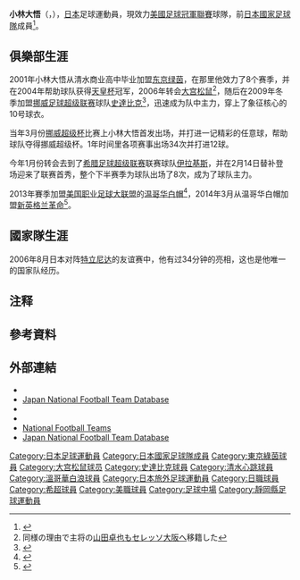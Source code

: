 {{Infobox football biography
|name=小林大悟
|image=Daigo Kobayashi 04.JPG
|fullname=小林大悟
|birth_date={{Birth date and age|1983|2|19}}
|cityofbirth=[[静岡縣|静岡縣]][[富士市|富士市]]
|countryofbirth={{JPN}}
|height=
|position=[[中場|中場]]
|currentclub= {{link-en|伯明翰軍團足球俱樂部|Birmingham Legion FC|伯明翰軍團}}
| clubnumber = 16
| years1 = 2001–2005
| clubs1 = [[東京綠茵|東京綠茵]] 
| caps1 = 104
| goals1 = 4
| years2 = 2006–2009
| clubs2 = [[大宮松鼠|大宮松鼠]]
| caps2 = 90
| goals2 = 14
| years3 = 2009
| clubs3 = → [[史達比克足球會|史達比克]] (外借)
| caps3 = 29
| goals3 = 8
| years4 = 2010
| clubs4 = [[塞薩洛尼基赫拉克勒斯|伊拉基斯]]
| caps4 = 14
| goals4 = 0
| years5 = 2011–2012
| clubs5 = [[清水心跳|清水心跳]]
| caps5 = 29
| goals5 = 0
| years6 = 2013
| clubs6 = [[溫哥華白帽|溫哥華白帽]]
| caps6 = 30
| goals6 = 2
| years7 = 2014–2017
| clubs7 = [[新英格蘭革命|新英格蘭革命]]
| caps7 = 95
| goals7 = 2
| years8 = 2018
| clubs8 = {{link-en|拉斯維加斯光芒足球俱樂部|Las Vegas Lights FC|拉斯維加斯光芒}}
| caps8 = 32
| goals8 = 4
| years9 = 2019–
| clubs9 = {{link-en|伯明翰軍團足球俱樂部|Birmingham Legion FC|伯明翰軍團}}
| caps9 = 41
| goals9 = 0
|nationalyears1=2003
|nationalteam1=[[日本20歲以下足球代表隊|日本U-20]]
|nationalcaps1=4
|nationalgoals1=0
|nationalyears2=2006
|nationalteam2=[[日本國家足球隊|日本]]
|nationalcaps2=1 
|nationalgoals2=0
| pcupdate       = 2021年11月5日
| ntupdate       = 2006年8月9日
}}
'''小林大悟'''（{{lang-ja|小林 大悟}}，{{Bd|1983年|2月19日||}}），[[日本|日本]]足球運動員，現效力[[美國足球冠軍聯賽|美國足球冠軍聯賽]]球隊{{link-en|伯明翰軍團足球俱樂部|Birmingham Legion FC|伯明翰軍團}}，前[[日本國家足球隊|日本國家足球隊]]成員<ref name="JNFTD">{{Cite web |url=http://www.jfootball-db.com/en/players/kobayashi_daigo.html |title=Japan National Football Team Database |access-date=2020-02-26 |archive-date=2019-03-30 |archive-url=https://web.archive.org/web/20190330032542/http://www.jfootball-db.com/en/players/kobayashi_daigo.html |dead-url=no }}</ref>。

==俱樂部生涯==
2001年小林大悟从清水商业高中毕业加盟[[东京绿茵|东京绿茵]]，在那里他效力了8个赛季，并在2004年帮助球队获得[[天皇杯|天皇杯]]冠军，2006年转会[[大宫松鼠|大宫松鼠]]<ref group="注釈">同様の理由で主将の[[山田卓也|山田卓也]]も[[セレッソ大阪|セレッソ大阪]]へ移籍した</ref>，随后在2009年冬季加盟[[挪威足球超级联赛|挪威足球超级联赛]]球队[[史達比克足球會|史達比克]]<ref name="ardija2">{{Cite web
|author=大宮アルディージャ公式サイト
|date=2009-02-02
|url=http://s02.megalodon.jp/2009-0202-1406-09/www.ardija.co.jp/cgi-bin/info/info.cgi?month=200902&num=6451
|title=小林 大悟選手期限付移籍のお知らせ
|accessdate=2009-02-02
}}</ref>，迅速成为队中主力，穿上了象征核心的10号球衣。

当年3月份[[挪威超级杯|挪威超级杯]]比赛上小林大悟首发出场，并打进一记精彩的任意球，帮助球队夺得挪威超级杯。1年时间里各项赛事出场34次并打进12球。

今年1月份转会去到了[[希腊足球超级联赛|希腊足球超级联赛]]联赛球队[[塞萨洛尼基赫拉克勒斯|伊拉基斯]]，并在2月14日替补登场迎来了联赛首秀，整个下半赛季为球队出场了8次，成为了球队主力。

2013年賽季加盟[[美国职业足球大联盟|美国职业足球大联盟]]的[[温哥华白帽|温哥华白帽]]<ref>{{Cite web
|author=清水エスパルス
|date=2013-01-24
|url=http://www.s-pulse.co.jp/news/detail/19780/
|title=小林大悟選手 バンクーバーホワイトキャップス(MLS)へ完全移籍決定のお知らせ　
|accessdate=2013-01-24
|archive-date=2020-11-12
|archive-url=https://web.archive.org/web/20201112035030/https://www.s-pulse.co.jp/news/detail/19780/
|dead-url=no
}}</ref>，2014年3月从温哥华白帽加盟[[新英格兰革命|新英格兰革命]]<ref>{{Cite web
|author=Qoly.jp
|date=2014-02-27
|url=http://www.qoly.jp/index.php/news/21550-20140227-new-england-revolution-daigo-kobayashi
|title=小林大悟がNEレヴォリューションへ移籍
|accessdate=2014-03-02
|archive-url=https://web.archive.org/web/20140302094934/http://www.qoly.jp/index.php/news/21550-20140227-new-england-revolution-daigo-kobayashi
|archive-date=2014-03-02
|dead-url=yes
}}</ref>。

==國家隊生涯==
2006年8月日本对阵[[特立尼达|特立尼达]]的友谊赛中，他有过34分钟的亮相，这也是他唯一的国家队经历。

==注释==
<references group="注釈" />
==參考資料==
{{reflist}}

==外部連結==
{{commons category}}
*{{FIFA player|198124}}
* [http://www.jfootball-db.com/en/players/kobayashi_daigo.html Japan National Football Team Database] {{Wayback|url=http://www.jfootball-db.com/en/players/kobayashi_daigo.html |date=20190330032542 }}
* {{J.League player}}
* {{Soccerway|daigo-kobayashi/5589}}
*[http://www.national-football-teams.com/v2/player.php?id=15788 National Football Teams] {{Wayback|url=http://www.national-football-teams.com/v2/player.php?id=15788 |date=20121003193754 }}
*[https://web.archive.org/web/20160320073256/http://www.japannationalfootballteam.com/en/players/kobayashi_daigo.html Japan National Football Team Database]

{{2003年世界青年錦標賽日本参赛名单}}


[[Category:日本足球運動員|Category:日本足球運動員]]
[[Category:日本國家足球隊成員|Category:日本國家足球隊成員]]
[[Category:東京綠茵球員|Category:東京綠茵球員]]
[[Category:大宫松鼠球员|Category:大宫松鼠球员]]
[[Category:史達比克球員|Category:史達比克球員]]
[[Category:清水心跳球員|Category:清水心跳球員]]
[[Category:溫哥華白浪球員|Category:溫哥華白浪球員]]
[[Category:日本旅外足球運動員|Category:日本旅外足球運動員]]
[[Category:日職球員|Category:日職球員]]
[[Category:希超球員|Category:希超球員]]
[[Category:美職球員|Category:美職球員]]
[[Category:足球中場|Category:足球中場]]
[[Category:靜岡縣足球運動員|Category:靜岡縣足球運動員]]